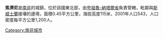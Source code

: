 '''焦濟尼'''是[[南非|南非]]的城鎮，位於該國東北部，由[[夸祖魯-納塔爾省|夸祖魯-納塔爾省]]負責管轄，毗鄰與[[斯威士蘭|斯威士蘭]]接壤的邊境，面積0.45平方公里，海拔高度115米，2001年人口543，人口密度每平方公里1,200人。

{{SouthAfrica-geo-stub}}
[[Category:南非城市|Category:南非城市]]